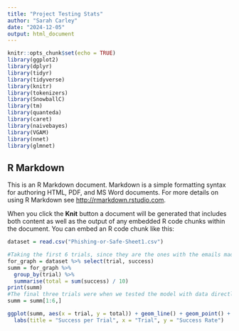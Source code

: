 ---
title: "Project Testing Stats"
author: "Sarah Carley"
date: "2024-12-05"
output: html_document
---

```{r setup, include=FALSE}
knitr::opts_chunk$set(echo = TRUE)
library(ggplot2)
library(dplyr)
library(tidyr)
library(tidyverse)
library(knitr)
library(tokenizers)
library(SnowballC)
library(tm)
library(quanteda)
library(caret)
library(naivebayes)
library(VGAM)
library(nnet)
library(glmnet)
```

## R Markdown

This is an R Markdown document. Markdown is a simple formatting syntax for authoring HTML, PDF, and MS Word documents. For more details on using R Markdown see <http://rmarkdown.rstudio.com>.

When you click the **Knit** button a document will be generated that includes both content as well as the output of any embedded R code chunks within the document. You can embed an R code chunk like this:

```{r loading data}
dataset = read.csv("Phishing-or-Safe-Sheet1.csv")
```

```{r data frame making}
#Taking the first 6 trials, since they are the ones with the emails made by the LLM
for_graph = dataset %>% select(trial, success)
summ = for_graph %>% 
  group_by(trial) %>%
  summarise(total = sum(success) / 10)
print(summ)
#The final three trials were when we tested the model with data directly from the training dataset to see how accurate it became, so when graphing, we will omit those.
summ = summ[1:6,]
```


```{R graph}
ggplot(summ, aes(x = trial, y = total)) + geom_line() + geom_point() + 
  labs(title = "Success per Trial", x = "Trial", y = "Success Rate")
```
